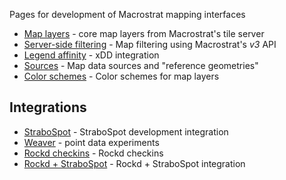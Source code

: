 
<PageHeader title="Map pages" showLogo></PageHeader>

Pages for development of Macrostrat mapping interfaces

- [Map layers](/dev/map/layers) - core map layers from Macrostrat's tile server
- [Server-side filtering](/dev/map/filter) - Map filtering using Macrostrat's *v3* API
- [Legend affinity](/dev/map/legend-affinity) - xDD integration
- [Sources](/dev/map/sources) - Map data sources and "reference geometries"
- [Color schemes](/dev/map/color-schemes) - Color schemes for map layers

## Integrations

- [StraboSpot](/dev/map/strabospot) - StraboSpot development integration
- [Weaver](/dev/map/weaver) - point data experiments
- [Rockd checkins](/dev/map/rockd-checkins) - Rockd checkins
- [Rockd + StraboSpot](/dev/map/rockd-strabospot) - Rockd + StraboSpot integration

